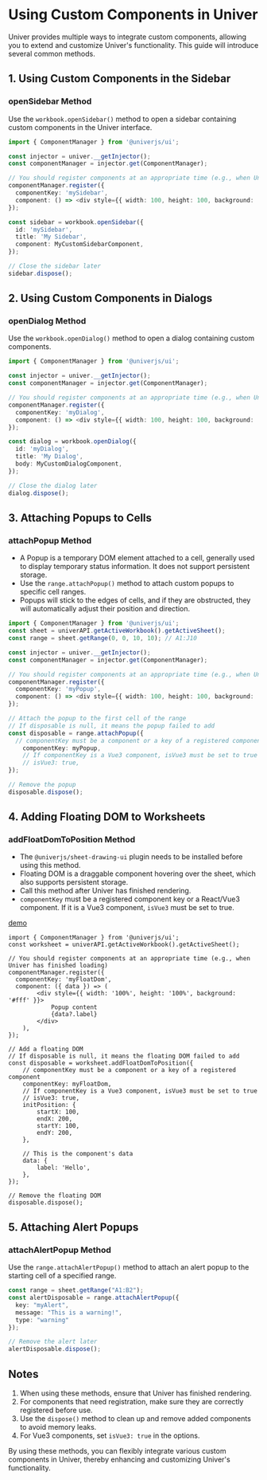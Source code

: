 
# Using Custom Components in Univer
<BadgeGroup values={[UniverTypes.SHEET]} value={UniverTypes.SHEET} />

Univer provides multiple ways to integrate custom components, allowing you to extend and customize Univer's functionality. This guide will introduce several common methods.

## 1. Using Custom Components in the Sidebar

### openSidebar Method <VersionBadge version="0.3.0+" />

Use the `workbook.openSidebar()` method to open a sidebar containing custom components in the Univer interface.

```typescript
import { ComponentManager } from '@univerjs/ui';

const injector = univer.__getInjector();
const componentManager = injector.get(ComponentManager);

// You should register components at an appropriate time (e.g., when Univer has finished loading)
componentManager.register({
  componentKey: 'mySidebar',
  component: () => <div style={{ width: 100, height: 100, background: '#fff' }}>弹出内容</div>,
});

const sidebar = workbook.openSidebar({
  id: 'mySidebar',
  title: 'My Sidebar',
  component: MyCustomSidebarComponent,
});

// Close the sidebar later
sidebar.dispose();
```

## 2. Using Custom Components in Dialogs

### openDialog Method <VersionBadge version="0.3.0+" />

Use the `workbook.openDialog()` method to open a dialog containing custom components.

```typescript
import { ComponentManager } from '@univerjs/ui';

const injector = univer.__getInjector();
const componentManager = injector.get(ComponentManager);

// You should register components at an appropriate time (e.g., when Univer has finished loading)
componentManager.register({
  componentKey: 'myDialog',
  component: () => <div style={{ width: 100, height: 100, background: '#fff' }}>弹出内容</div>,
});

const dialog = workbook.openDialog({
  id: 'myDialog',
  title: 'My Dialog',
  body: MyCustomDialogComponent,
});

// Close the dialog later
dialog.dispose();
```

## 3. Attaching Popups to Cells <VersionBadge version="0.2.10+" />

### attachPopup Method

* A Popup is a temporary DOM element attached to a cell, generally used to display temporary status information. It does not support persistent storage.
* Use the `range.attachPopup()` method to attach custom popups to specific cell ranges.
* Popups will stick to the edges of cells, and if they are obstructed, they will automatically adjust their position and direction.

```typescript
import { ComponentManager } from '@univerjs/ui';
const sheet = univerAPI.getActiveWorkbook().getActiveSheet();
const range = sheet.getRange(0, 0, 10, 10); // A1:J10

const injector = univer.__getInjector();
const componentManager = injector.get(ComponentManager);

// You should register components at an appropriate time (e.g., when Univer has finished loading)
componentManager.register({
  componentKey: 'myPopup',
  component: () => <div style={{ width: 100, height: 100, background: '#fff' }}>Popup content</div>,
});

// Attach the popup to the first cell of the range
// If disposable is null, it means the popup failed to add
const disposable = range.attachPopup({
  // componentKey must be a component or a key of a registered component
    componentKey: myPopup,
    // If componentKey is a Vue3 component, isVue3 must be set to true
    // isVue3: true,
});

// Remove the popup
disposable.dispose();
```

## 4. Adding Floating DOM to Worksheets <VersionBadge version="0.2.10+" />

### addFloatDomToPosition Method

* The `@univerjs/sheet-drawing-ui` plugin needs to be installed before using this method.
* Floating DOM is a draggable component hovering over the sheet, which also supports persistent storage.
* Call this method after Univer has finished rendering.
* `componentKey` must be a registered component key or a React/Vue3 component. If it is a Vue3 component, `isVue3` must be set to true.

[demo](https://stackblitz.com/edit/awesome-univer-sheets-vite-demo-fqsu99?file=package.json,src%2Fmain.tsx)

```tsx
import { ComponentManager } from '@univerjs/ui';
const worksheet = univerAPI.getActiveWorkbook().getActiveSheet();

// You should register components at an appropriate time (e.g., when Univer has finished loading)
componentManager.register({
  componentKey: 'myFloatDom',
  component: ({ data }) => (
        <div style={{ width: '100%', height: '100%', background: '#fff' }}>
            Popup content
            {data?.label}
        </div>
    ),
});

// Add a floating DOM
// If disposable is null, it means the floating DOM failed to add
const disposable = worksheet.addFloatDomToPosition({
    // componentKey must be a component or a key of a registered component
    componentKey: myFloatDom,
    // If componentKey is a Vue3 component, isVue3 must be set to true
    // isVue3: true,
    initPosition: {
        startX: 100,
        endX: 200,
        startY: 100,
        endY: 200,
    },

    // This is the component's data
    data: {
        label: 'Hello',
    },
});

// Remove the floating DOM
disposable.dispose();
```

## 5. Attaching Alert Popups <VersionBadge version="0.3.0+" />

### attachAlertPopup Method

Use the `range.attachAlertPopup()` method to attach an alert popup to the starting cell of a specified range.

```typescript
const range = sheet.getRange("A1:B2");
const alertDisposable = range.attachAlertPopup({
  key: "myAlert",
  message: "This is a warning!",
  type: "warning"
});

// Remove the alert later
alertDisposable.dispose();
```

## Notes

1. When using these methods, ensure that Univer has finished rendering.
2. For components that need registration, make sure they are correctly registered before use.
3. Use the `dispose()` method to clean up and remove added components to avoid memory leaks.
4. For Vue3 components, set `isVue3: true` in the options.

By using these methods, you can flexibly integrate various custom components in Univer, thereby enhancing and customizing Univer's functionality.